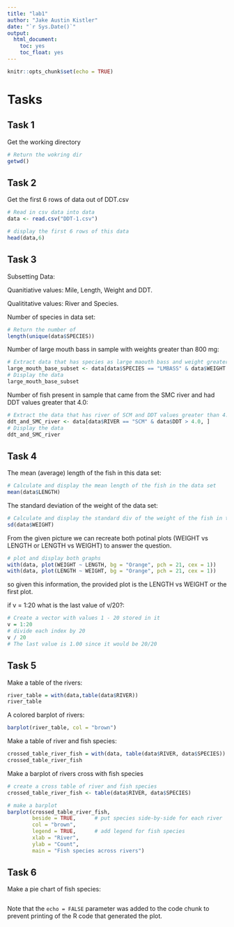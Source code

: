 ```yaml
---
title: "lab1"
author: "Jake Austin Kistler"
date: "`r Sys.Date()`"
output: 
  html_document:
    toc: yes
    toc_float: yes
---
```


```r
knitr::opts_chunk$set(echo = TRUE)
```

# Tasks

## Task 1
Get the working directory 

````r
# Return the wokring dir 
getwd()
````

## Task 2
Get the first 6 rows of data out of DDT.csv

````r
# Read in csv data into data
data <- read.csv("DDT-1.csv")

# display the first 6 rows of this data
head(data,6)
````

## Task 3
Subsetting Data:

Quanitiative  values: Mile, Length, Weight and DDT.

Qualititative values: River and Species.

Number of species in data set:
````r
# Return the number of 
length(unique(data$SPECIES))
````

Number of large mouth bass in sample with weights greater than 800 mg:
````r
# Extract data that has species as large maouth bass and weight greater than 800 mg
large_mouth_base_subset <- data[data$SPECIES == "LMBASS" & data$WEIGHT > 800, ]
# Display the data 
large_mouth_base_subset
````

Number of fish present in sample that came from the SMC river and had DDT values greater that 4.0:
````r
# Extract the data that has river of SCM and DDT values greater than 4.0
ddt_and_SMC_river <- data[data$RIVER == "SCM" & data$DDT > 4.0, ]
# Display the data
ddt_and_SMC_river
````

## Task 4

The mean (average) length of the fish in this data set:
```r
# Calculate and display the mean length of the fish in the data set
mean(data$LENGTH)
```

The standard deviation of the weight of the data set:
````r
# Calculate and display the standard div of the weight of the fish in the data set
sd(data$WEIGHT)
````

From the given picture we can recreate both potinal plots (WEIGHT vs LENGTH or LENGTH vs WEIGHT) to answer the question.
````r
# plot and display both graphs 
with(data, plot(WEIGHT ~ LENGTH, bg = "Orange", pch = 21, cex = 1))
with(data, plot(LENGTH ~ WEIGHT, bg = "Orange", pch = 21, cex = 1))
````
so given this information, the provided plot is the LENGTH vs WEIGHT or the first plot.

if v = 1:20 what is the last value of v/20?:
````r
# Create a vector with values 1 - 20 stored in it
v = 1:20
# divide each index by 20
v / 20
# The last value is 1.00 since it would be 20/20
````

## Task 5
Make a table of the rivers:
````r
river_table = with(data,table(data$RIVER))
river_table
````

A colored barplot of rivers:
````r
barplot(river_table, col = "brown")
````

Make a table of river and fish species:
````r
crossed_table_river_fish = with(data, table(data$RIVER, data$SPECIES))
crossed_table_river_fish
````

Make a barplot of rivers cross with fish species
````r
# create a cross table of river and fish species
crossed_table_river_fish <- table(data$RIVER, data$SPECIES)

# make a barplot
barplot(crossed_table_river_fish,
        beside = TRUE,      # put species side-by-side for each river
        col = "brown",
        legend = TRUE,      # add legend for fish species
        xlab = "River",
        ylab = "Count",
        main = "Fish species across rivers")
````

## Task 6
Make a pie chart of fish species:
````r

````


Note that the `echo = FALSE` parameter was added to the code chunk to prevent printing of the R code that generated the plot.
